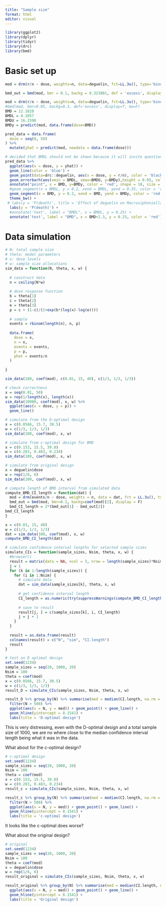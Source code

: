 ```yaml
---
title: "Sample size"
format: html
editor: visual
---
```


```r
library(ggplot2)
library(dplyr)
library(tidyr)
library(drc)
library(bmd)
```

# Basic set up
```r
mod = drm(r/n ~ dose, weights=n, data=deguelin, fct=LL.3u(), type='binomial')
```

```r
bmd_out = bmd(mod, bmr = 0.1, backg = 0.323801, def = 'excess', display = T)
```


```r
mod = drm(r/n ~ dose, weights=n, data=deguelin, fct=LL.3u(), type='binomial')
#bmd(mod, bmr=0.05, backg=0.3, def='excess', display=T, ma=F)
BMD = 12.1828
BMDL = 8.1057
BMDU = 16.2598
BMDy = predict(mod, data.frame(dose=BMD))

pred_data = data.frame(
  dose = seq(0, 50)
) %>%
  mutate(yhat = predict(mod, newdata = data.frame(dose)))

# decided that BMDL should not be shown because it will invite questions
pred_data %>%
  ggplot(aes(x = dose, y = yhat)) +
  geom_line(color = 'blue') +
  geom_point(data=drc::deguelin, aes(x = dose, y = r/n), color = 'black') +
  geom_errorbarh(aes(xmin = BMDL, xmax=BMDU, y=BMDy),height = 0.05, color = 'red') +
  annotate("point", x = BMD, y=BMDy, color = 'red', shape = 18, size = 4) +
  #geom_segment(x = BMDL, y = 0.2, xend = BMDL, yend = 0.35, color = 'red', linetype = 'dashed') +
  geom_segment(x = BMD, y = 0.2, xend = BMD, yend = BMDy, color = 'red', linetype = 'dashed') + 
  theme_bw() +
 # labs(y = 'P(death)', title = 'Effect of deguelin on Macrosiphoniella sanborni') +
  labs(y = 'P(death)') +
  #annotate('text', label = "BMDL", x = BMDL, y = 0.25) +
  annotate('text', label = "BMD", x = BMD+2.3, y = 0.25, color = 'red')
```
# Data simulation
```r
# N: total sample size
# theta: model parameters
# x: dose levels
# w: sample size allocations
sim_data = function(N, theta, x, w) {
  
  # construct data
  n = ceiling(N*w)
  
  # dose response function
  b = theta[1]
  c = theta[2]
  e = theta[3]
  p = c + (1-c)/(1+exp(b*(log(x)-log(e))))
  
  # sample
  events = rbinom(length(n), n, p)
  
  data.frame(
    dose = x,
    n = n,
    events = events,
    p = p,
    phat = events/n
  )
  
}
```

```r
sim_data(100, coef(mod), c(0.01, 15, 40), c(1/3, 1/3, 1/3))
```

```r
# check correctness
x = seq(0.01, 50)
w = rep(1/length(x), length(x))
sim_data(10000, coef(mod), x, w) %>%
  ggplot(aes(x = dose, y = p)) +
  geom_line()
```

```r
# simulate from the D-optimal design
x = c(0.0566, 15.7, 30.5)
w = c(1/3, 1/3, 1/3)
sim_data(100, coef(mod), x, w)
```

```r
# simulate from c-optimal design for BMD
x = c(0.153, 15.5, 39.8)
w = c(0.283, 0.483, 0.234)
sim_data(100, coef(mod), x, w)
```

```r
# simulate from original design
x = deguelin$dose
w = rep(1/6, 6)
sim_data(100, coef(mod), x, w)
```

```r
# compute length of BMD interval from simulated data
compute_BMD_CI_length = function(dat) {
  mod = drm(events/n ~ dose, weights = n, data = dat, fct = LL.3u(), type = 'binomial')
  bmd_out = bmd(mod, bmr=0.1, backg=coef(mod)[2], display = F)
  bmd_CI_length = 2*(bmd_out[1] - bmd_out[2])
bmd_CI_length
}
```

```r
x = c(0.01, 15, 40)
w = c(1/3, 1/3, 1/3)
dat = sim_data(100, coef(mod), x, w) 
compute_BMD_CI_length(dat)
```

```r
# simulate confidence interval lengths for selected sample sizes
simulate_CIs = function(sample_sizes, Nsim, theta, x, w) {
  #browser()
  result = matrix(data = NA, ncol = 3, nrow = length(sample_sizes)*Nsim)
  j = 1
  for (k in 1:length(sample_sizes)) {
    for (i in 1:Nsim) {
      # simulate data
      dat = sim_data(sample_sizes[k], theta, x, w)
      
      # get confidence interval length
      CI_length = as.numeric(try(suppressWarnings(compute_BMD_CI_length(dat))))
      
      # save to result
      result[j, ] = c(sample_sizes[k], i, CI_length)
      j = j + 1
    }
  }
  
  result = as.data.frame(result)
  colnames(result) = c("N", "sim", "CI.length")
  result
}
```

```r
# test on D optimal design
set.seed(1234)
sample_sizes = seq(20, 1000, 20)
Nsim = 100
theta = coef(mod)
x = c(0.0566, 15.7, 30.5)
w = c(1/3, 1/3, 1/3)
result_D = simulate_CIs(sample_sizes, Nsim, theta, x, w)
```

```r
result_D %>% group_by(N) %>% summarise(med = median(CI.length, na.rm = T)) %>%
  filter(N > 500) %>%
  ggplot(aes(x = N, y = med)) + geom_point() + geom_line() +
  geom_hline(yintercept = 8.1541) +
  labs(title = 'D-optimal design')
```
This is very distressing, even with the D-optimal design and a total sample size of 1000, we are no where close to the median confidence interval length being what it was in the data.

What about for the c-optimal design?
```r
# c-optimal design
set.seed(1234)
sample_sizes = seq(20, 1000, 20)
Nsim = 100
theta = coef(mod)
x = c(0.153, 15.5, 39.8)
w = c(0.283, 0.483, 0.234)
result_c = simulate_CIs(sample_sizes, Nsim, theta, x, w)
```

```r
result_c %>% group_by(N) %>% summarise(med = median(CI.length, na.rm = T)) %>%
  filter(N > 500) %>% 
  ggplot(aes(x = N, y = med)) + geom_point() + geom_line() +
  geom_hline(yintercept = 8.1541) +
  labs(title = 'c-optimal design')
```
It looks like the c-optimal does worse?

What about the original design?
```r
# original
set.seed(1234)
sample_sizes = seq(20, 1000, 20)
Nsim = 100
theta = coef(mod)
x = deguelin$dose
w = rep(1/6, 6)
result_original = simulate_CIs(sample_sizes, Nsim, theta, x, w)
```

```r
result_original %>% group_by(N) %>% summarise(med = median(CI.length, na.rm = T)) %>%
  ggplot(aes(x = N, y = med)) + geom_point() + geom_line() +
  geom_hline(yintercept = 8.1541) +
  labs(title = 'Original design')
```
